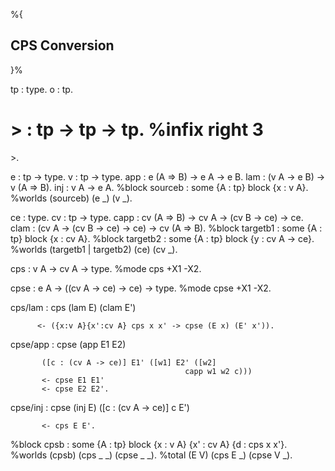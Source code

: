 %{

== CPS Conversion ==

}%

tp : type.
o : tp.
=> : tp -> tp -> tp. %infix right 3 =>.

e : tp -> type.
v : tp -> type.
app : e (A => B) -> e A -> e B.
lam : (v A -> e B) -> v (A => B).
inj : v A -> e A.
%block sourceb : some {A : tp} block {x : v A}.
%worlds (sourceb) (e _) (v _).

ce : type.
cv : tp -> type.
capp : cv (A => B) -> cv A -> (cv B -> ce) -> ce.
clam : (cv A -> (cv B -> ce) -> ce) -> cv (A => B).
%block targetb1 : some {A : tp} block {x : cv A}.
%block targetb2 : some {A : tp} block {y : cv A -> ce}.
%worlds (targetb1 | targetb2) (ce) (cv _).

cps : v A -> cv A -> type.
%mode cps +X1 -X2.

cpse : e A -> ((cv A -> ce) -> ce) -> type.
%mode cpse +X1 -X2.

cps/lam : cps (lam E) (clam E')
	   <- ({x:v A}{x':cv A} cps x x' -> cpse (E x) (E' x')).
cpse/app : cpse (app E1 E2)
	    ([c : (cv A -> ce)] E1' ([w1] E2' ([w2]
                                        capp w1 w2 c)))
	    <- cpse E1 E1'
	    <- cpse E2 E2'.
cpse/inj : cpse (inj E) ([c : (cv A -> ce)] c E')
	    <- cps E E'.

%block cpsb : some {A : tp} block {x : v A} {x' : cv A} {d : cps x x'}.
%worlds (cpsb) (cps _ _) (cpse _ _).
%total (E V) (cps E _) (cpse V _).